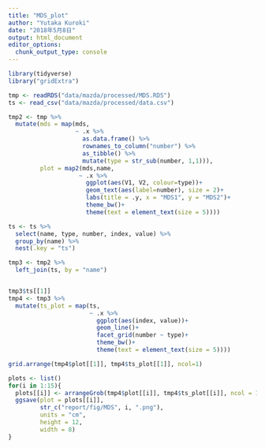 ```yaml
---
title: "MDS_plot"
author: "Yutaka Kuroki"
date: "2018年5月8日"
output: html_document
editor_options: 
  chunk_output_type: console
---
```



```r
library(tidyverse)
library("gridExtra")
```


```r
tmp <- readRDS("data/mazda/processed/MDS.RDS")
ts <- read_csv("data/mazda/processed/data.csv")
```

```r
tmp2 <- tmp %>% 
  mutate(mds = map(mds,
                   ~ .x %>% 
                     as.data.frame() %>% 
                     rownames_to_column("number") %>% 
                     as_tibble() %>% 
                     mutate(type = str_sub(number, 1,1))),
         plot = map2(mds,name,
                    ~ .x %>% 
                      ggplot(aes(V1, V2, colour=type))+
                      geom_text(aes(label=number), size = 2)+
                      labs(title = .y, x = "MDS1", y = "MDS2")+
                      theme_bw()+
                      theme(text = element_text(size = 5))))
```

```r
ts <- ts %>% 
  select(name, type, number, index, value) %>% 
  group_by(name) %>% 
  nest(.key = "ts")
```

```r
tmp3 <- tmp2 %>% 
  left_join(ts, by = "name")


tmp3$ts[[1]]
tmp4 <- tmp3 %>% 
  mutate(ts_plot = map(ts,
                       ~ .x %>% 
                         ggplot(aes(index, value))+
                         geom_line()+
                         facet_grid(number ~ type)+
                         theme_bw()+
                         theme(text = element_text(size = 5))))
```

```r
grid.arrange(tmp4$plot[[1]], tmp4$ts_plot[[1]], ncol=1)
```

```r
plots <- list()
for(i in 1:15){
  plots[[i]] <- arrangeGrob(tmp4$plot[[i]], tmp4$ts_plot[[i]], ncol = 1)
  ggsave(plot = plots[[i]],
         str_c("report/fig/MDS", i, ".png"),
         units = "cm",
         height = 12,
         width = 8)
}
```

